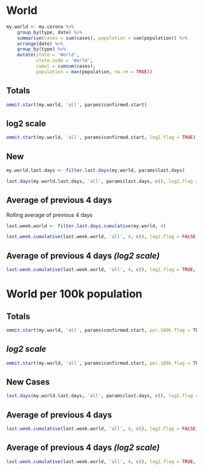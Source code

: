 # World  {.tabset .tabset-fade .tabset-pills}

```r
my.world <- my.corona %>% 
    group_by(type, date) %>%
    summarise(cases = sum(cases), population = sum(population)) %>%
    arrange(date) %>%
    group_by(type) %>% 
    mutate(state = 'World',
           state.code = 'World',
           cumul = cumsum(cases),
           population = max(population, na.rm = TRUE))
```

## Totals

```r
ommit.start(my.world, 'all', params$confirmed.start)
```

## log2 scale

```r
ommit.start(my.world, 'all', params$confirmed.start, log2.flag = TRUE)
```

## New

```r
my.world.last.days <- filter.last.days(my.world, params$last.days)
```

```r
last.days(my.world.last.days, 'all', params$last.days, c(), log2.flag = FALSE, per.100k.flag = FALSE, new.flag = TRUE)
```

## Average of previous 4 days

Rolling average of previous 4 days

```r
last.week.world <- filter.last.days.cumulative(my.world, 4)
```

```r
last.week.cumulative(last.week.world, 'all', 4, c(), log2.flag = FALSE, per.100k.flag = FALSE)
```

## Average of previous 4 days *(log2 scale)*

```r
last.week.cumulative(last.week.world, 'all', 4, c(), log2.flag = TRUE, per.100k.flag = FALSE)
```


# World per 100k population  {.tabset .tabset-fade .tabset-pills}

## Totals

```r
ommit.start(my.world, 'all', params$confirmed.start, per.100k.flag = TRUE)
```

## *log2 scale*

```r
ommit.start(my.world, 'all', params$confirmed.start, per.100k.flag = TRUE, log2.flag = TRUE, digits = 2)
```

## New Cases

```r
last.days(my.world.last.days, 'all', params$last.days, c(), log2.flag = FALSE, per.100k.flag = TRUE, new.flag = TRUE)
```

## Average of previous 4 days

```r
last.week.cumulative(last.week.world, 'all', 4, c(), log2.flag = FALSE, per.100k.flag = TRUE)
```

## Average of previous 4 days *(log2 scale)*

```r
last.week.cumulative(last.week.world, 'all', 4, c(), log2.flag = TRUE, per.100k.flag = TRUE)
```

